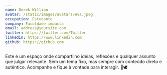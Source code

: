 ```yaml
---
name: Derek Willian
avatar: /static/images/avatars/eva.jpeg
occupation: Estudante
company: Faculdade impacta
email: address@yoursite.com
twitter: https://twitter.com/Twitter
linkedin: https://www.linkedin.com
github: https://github.com
---
```


Este é um espaço onde compartilho ideias, reflexões e qualquer assunto que julgar relevante.
Sem um tema fixo, mas sempre com conteúdo direto e autêntico. Acompanhe e fique à vontade para interagir. 📓🕊️
